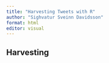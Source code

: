 ```yaml
---
title: "Harvesting Tweets with R"
author: "Sighvatur Sveinn Davidsson"
format: html
editor: visual
---
```


## Harvesting 
